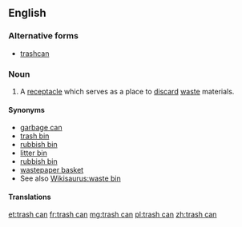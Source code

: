 ==English==

===Alternative forms===
* [[trashcan]]

===Noun===
{{en-noun|head=[[trash]] [[can]]}}

# {{context|US|lang=en}} A [[receptacle]] which serves as a place to [[discard]] [[waste]] materials.

====Synonyms====
* [[garbage can]]
* [[trash bin]]
* [[rubbish bin]]
* [[litter bin]]
* [[rubbish bin]]
* [[wastepaper basket]]
* See also [[Wikisaurus:waste bin]]

====Translations====
{{trans-see|garbage can}}

[[et:trash can]]
[[fr:trash can]]
[[mg:trash can]]
[[pl:trash can]]
[[zh:trash can]]